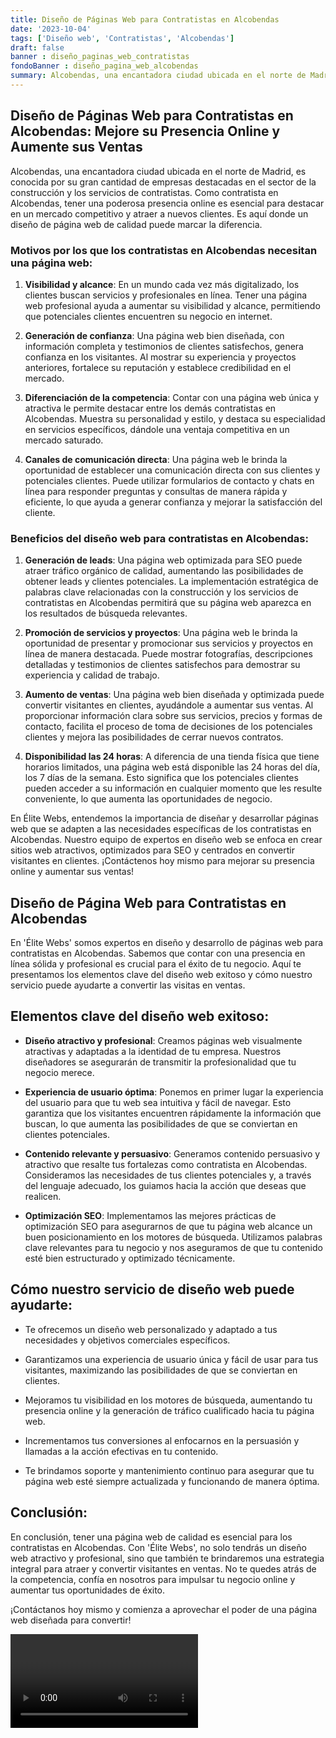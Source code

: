 ```yaml
---
title: Diseño de Páginas Web para Contratistas en Alcobendas
date: '2023-10-04'
tags: ['Diseño web', 'Contratistas', 'Alcobendas']
draft: false
banner : diseño_paginas_web_contratistas
fondoBanner : diseño_pagina_web_alcobendas
summary: Alcobendas, una encantadora ciudad ubicada en el norte de Madrid, es conocida por su gran cantidad de empresas destacadas en el sector de la construcción y los servicios de contratistas. Como contratista en Alcobendas, tener una poderosa presencia online es esencial para destacar en un mercado competitivo y atraer a nuevos clientes. Es aquí donde un diseño de página web de calidad puede marcar la diferencia.
---
```


## Diseño de Páginas Web para Contratistas en Alcobendas: Mejore su Presencia Online y Aumente sus Ventas

Alcobendas, una encantadora ciudad ubicada en el norte de Madrid, es conocida por su gran cantidad de empresas destacadas en el sector de la construcción y los servicios de contratistas. Como contratista en Alcobendas, tener una poderosa presencia online es esencial para destacar en un mercado competitivo y atraer a nuevos clientes. Es aquí donde un diseño de página web de calidad puede marcar la diferencia.

### Motivos por los que los contratistas en Alcobendas necesitan una página web:

1. **Visibilidad y alcance**: En un mundo cada vez más digitalizado, los clientes buscan servicios y profesionales en línea. Tener una página web profesional ayuda a aumentar su visibilidad y alcance, permitiendo que potenciales clientes encuentren su negocio en internet.

2. **Generación de confianza**: Una página web bien diseñada, con información completa y testimonios de clientes satisfechos, genera confianza en los visitantes. Al mostrar su experiencia y proyectos anteriores, fortalece su reputación y establece credibilidad en el mercado.

3. **Diferenciación de la competencia**: Contar con una página web única y atractiva le permite destacar entre los demás contratistas en Alcobendas. Muestra su personalidad y estilo, y destaca su especialidad en servicios específicos, dándole una ventaja competitiva en un mercado saturado.

4. **Canales de comunicación directa**: Una página web le brinda la oportunidad de establecer una comunicación directa con sus clientes y potenciales clientes. Puede utilizar formularios de contacto y chats en línea para responder preguntas y consultas de manera rápida y eficiente, lo que ayuda a generar confianza y mejorar la satisfacción del cliente.

### Beneficios del diseño web para contratistas en Alcobendas:

1. **Generación de leads**: Una página web optimizada para SEO puede atraer tráfico orgánico de calidad, aumentando las posibilidades de obtener leads y clientes potenciales. La implementación estratégica de palabras clave relacionadas con la construcción y los servicios de contratistas en Alcobendas permitirá que su página web aparezca en los resultados de búsqueda relevantes.

2. **Promoción de servicios y proyectos**: Una página web le brinda la oportunidad de presentar y promocionar sus servicios y proyectos en línea de manera destacada. Puede mostrar fotografías, descripciones detalladas y testimonios de clientes satisfechos para demostrar su experiencia y calidad de trabajo.

3. **Aumento de ventas**: Una página web bien diseñada y optimizada puede convertir visitantes en clientes, ayudándole a aumentar sus ventas. Al proporcionar información clara sobre sus servicios, precios y formas de contacto, facilita el proceso de toma de decisiones de los potenciales clientes y mejora las posibilidades de cerrar nuevos contratos.

4. **Disponibilidad las 24 horas**: A diferencia de una tienda física que tiene horarios limitados, una página web está disponible las 24 horas del día, los 7 días de la semana. Esto significa que los potenciales clientes pueden acceder a su información en cualquier momento que les resulte conveniente, lo que aumenta las oportunidades de negocio.

En Élite Webs, entendemos la importancia de diseñar y desarrollar páginas web que se adapten a las necesidades específicas de los contratistas en Alcobendas. Nuestro equipo de expertos en diseño web se enfoca en crear sitios web atractivos, optimizados para SEO y centrados en convertir visitantes en clientes. ¡Contáctenos hoy mismo para mejorar su presencia online y aumentar sus ventas!

<GifSeo />

<Cta />

## Diseño de Página Web para Contratistas en Alcobendas

En 'Élite Webs' somos expertos en diseño y desarrollo de páginas web para contratistas en Alcobendas. Sabemos que contar con una presencia en línea sólida y profesional es crucial para el éxito de tu negocio. Aquí te presentamos los elementos clave del diseño web exitoso y cómo nuestro servicio puede ayudarte a convertir las visitas en ventas.

## Elementos clave del diseño web exitoso:

- **Diseño atractivo y profesional**: Creamos páginas web visualmente atractivas y adaptadas a la identidad de tu empresa. Nuestros diseñadores se asegurarán de transmitir la profesionalidad que tu negocio merece.

- **Experiencia de usuario óptima**: Ponemos en primer lugar la experiencia del usuario para que tu web sea intuitiva y fácil de navegar. Esto garantiza que los visitantes encuentren rápidamente la información que buscan, lo que aumenta las posibilidades de que se conviertan en clientes potenciales.

- **Contenido relevante y persuasivo**: Generamos contenido persuasivo y atractivo que resalte tus fortalezas como contratista en Alcobendas. Consideramos las necesidades de tus clientes potenciales y, a través del lenguaje adecuado, los guiamos hacia la acción que deseas que realicen.

- **Optimización SEO**: Implementamos las mejores prácticas de optimización SEO para asegurarnos de que tu página web alcance un buen posicionamiento en los motores de búsqueda. Utilizamos palabras clave relevantes para tu negocio y nos aseguramos de que tu contenido esté bien estructurado y optimizado técnicamente.

## Cómo nuestro servicio de diseño web puede ayudarte:

- Te ofrecemos un diseño web personalizado y adaptado a tus necesidades y objetivos comerciales específicos.

- Garantizamos una experiencia de usuario única y fácil de usar para tus visitantes, maximizando las posibilidades de que se conviertan en clientes.

- Mejoramos tu visibilidad en los motores de búsqueda, aumentando tu presencia online y la generación de tráfico cualificado hacia tu página web.

- Incrementamos tus conversiones al enfocarnos en la persuasión y llamadas a la acción efectivas en tu contenido.

- Te brindamos soporte y mantenimiento continuo para asegurar que tu página web esté siempre actualizada y funcionando de manera óptima.

## Conclusión:

En conclusión, tener una página web de calidad es esencial para los contratistas en Alcobendas. Con 'Élite Webs', no solo tendrás un diseño web atractivo y profesional, sino que también te brindaremos una estrategia integral para atraer y convertir visitantes en ventas. No te quedes atrás de la competencia, confía en nosotros para impulsar tu negocio online y aumentar tus oportunidades de éxito.

¡Contáctanos hoy mismo y comienza a aprovechar el poder de una página web diseñada para convertir!

<Video />

<CtaBot job='Contratistas' city='Alcobendas'/>

<Gmaps query='Alcobendas+españa+maps' />